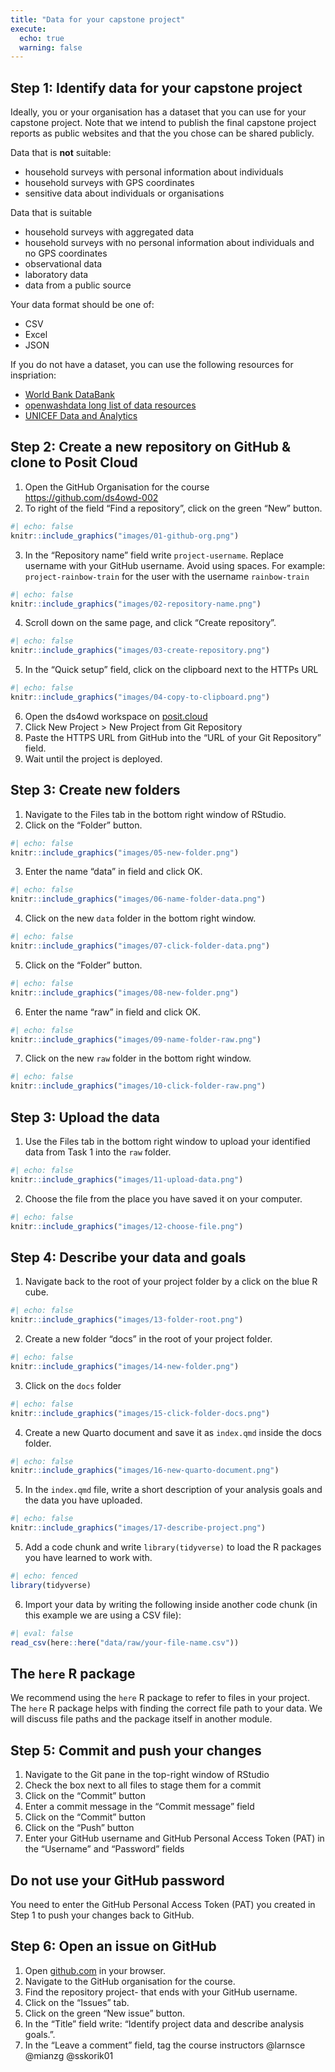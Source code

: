 ```yaml
---
title: "Data for your capstone project"
execute:
  echo: true
  warning: false
---
```


## Step 1: Identify data for your capstone project

Ideally, you or your organisation has a dataset that you can use for your capstone project. Note that we intend to publish the final capstone project reports as public websites and that the you chose can be shared publicly.

Data that is **not** suitable:

- household surveys with personal information about individuals
- household surveys with GPS coordinates
- sensitive data about individuals or organisations

Data that is suitable

- household surveys with aggregated data
- household surveys with no personal information about individuals and no GPS coordinates
- observational data
- laboratory data
- data from a public source

Your data format should be one of:

- CSV
- Excel
- JSON

If you do not have a dataset, you can use the following resources for inspriation:

- [World Bank DataBank](https://databank.worldbank.org/home.aspx)
- [openwashdata long list of data resources](https://github.com/openwashdata/data/issues)
- [UNICEF Data and Analytics](https://data.unicef.org/resources/resource-type/datasets//)

## Step 2: Create a new repository on GitHub & clone to Posit Cloud

1. Open the GitHub Organisation for the course <https://github.com/ds4owd-002>
2. To right of the field ["Find a repository"]{.highlight-yellow}, click on the green ["New"]{.highlight-yellow} button.

```r
#| echo: false
knitr::include_graphics("images/01-github-org.png")
```

3. In the ["Repository name"]{.highlight-yellow} field write `project-username`. [Replace username with your GitHub username]{.highlight-yellow}. Avoid using spaces. For example: `project-rainbow-train` for the user with the username `rainbow-train`

```r
#| echo: false
knitr::include_graphics("images/02-repository-name.png")
```

4. Scroll down on the same page, and click ["Create repository"]{.highlight-yellow}.

```r
#| echo: false
knitr::include_graphics("images/03-create-repository.png")
```

5. In the ["Quick setup"]{.highlight-yellow} field, click on the clipboard next to the HTTPs URL 

```r
#| echo: false
knitr::include_graphics("images/04-copy-to-clipboard.png")
```

6. Open the ds4owd workspace on [posit.cloud](https://posit.cloud/spaces/426916/content/all?sort=name_asc)
7. Click New Project > New Project from Git Repository
8. Paste the HTTPS URL from GitHub into the ["URL of your Git Repository"]{.highlight-yellow} field.
9. Wait until the project is deployed.

## Step 3: Create new folders

1. Navigate to the Files tab in the bottom right window of RStudio.
2. Click on the "Folder" button.

```r
#| echo: false
knitr::include_graphics("images/05-new-folder.png")
```

3. Enter the name "data" in field and click OK.

```r
#| echo: false
knitr::include_graphics("images/06-name-folder-data.png")
```

4. Click on the new `data` folder in the bottom right window.

```r
#| echo: false
knitr::include_graphics("images/07-click-folder-data.png")
```

5. Click on the "Folder" button.

```r
#| echo: false
knitr::include_graphics("images/08-new-folder.png")
```

6. Enter the name "raw" in field and click OK.

```r
#| echo: false
knitr::include_graphics("images/09-name-folder-raw.png")
```

7. Click on the new `raw` folder in the bottom right window.

```r
#| echo: false
knitr::include_graphics("images/10-click-folder-raw.png")
```

## Step 3: Upload the data 

1. Use the Files tab in the bottom right window to upload your identified data from Task 1 into the `raw` folder.

```r
#| echo: false
knitr::include_graphics("images/11-upload-data.png")
```

2. Choose the file from the place you have saved it on your computer.

```r
#| echo: false
knitr::include_graphics("images/12-choose-file.png")
```


## Step 4: Describe your data and goals

1. Navigate back to the root of your project folder by a click on the blue R cube.

```r
#| echo: false
knitr::include_graphics("images/13-folder-root.png")
```

2. Create a new folder "docs" in the root of your project folder.

```r
#| echo: false
knitr::include_graphics("images/14-new-folder.png")
```

3. Click on the `docs` folder

```r
#| echo: false
knitr::include_graphics("images/15-click-folder-docs.png")
```

4. Create a new Quarto document and save it as `index.qmd` inside the docs folder.

```r
#| echo: false
knitr::include_graphics("images/16-new-quarto-document.png")
```

5. In the `index.qmd` file, write a short description of your analysis goals and the data you have uploaded.

```r
#| echo: false
knitr::include_graphics("images/17-describe-project.png")
```

5. Add a code chunk and write `library(tidyverse)` to load the R packages you have learned to work with.

```r
#| echo: fenced
library(tidyverse)
```

6. Import your data by writing the following inside another code chunk (in this example we are using a CSV file):

```r
#| eval: false
read_csv(here::here("data/raw/your-file-name.csv"))
```

::: callout-tip
## The `here` R package
We recommend using the `here` R package to refer to files in your project. The `here` R package helps with finding the correct file path to your data. We will discuss file paths and the package itself in another module. 
:::

## Step 5: Commit and push your changes 

1. Navigate to the Git pane in the top-right window of RStudio
2. Check the box next to all files to stage them for a commit
3. Click on the "Commit" button
4. Enter a commit message in the "Commit message" field
5. Click on the "Commit" button
6. Click on the "Push" button
7. Enter your GitHub username and GitHub Personal Access Token (PAT) in the "Username" and "Password" fields

::: callout-important
## Do not use your GitHub password

You need to enter the GitHub Personal Access Token (PAT) you created in Step 1 to push your changes back to GitHub.
:::

## Step 6: Open an issue on GitHub

1. Open [github.com](https://github.com/) in your browser.
2. Navigate to the GitHub organisation for the course.
3. Find the repository project- that ends with your GitHub username.
4. Click on the "Issues" tab.
5. Click on the green "New issue" button.
6. In the "Title" field write: "Identify project data and describe analysis goals.".
7. In the "Leave a comment" field, tag the course instructors @larnsce @mianzg @sskorik01

